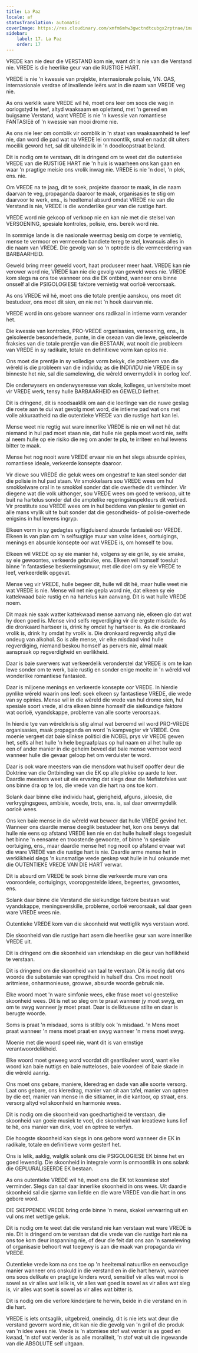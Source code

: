 ```yaml
---
title: La Paz
locale: af
statusTranslation: automatic
coverImage: https://res.cloudinary.com/xmfm6mhw3gwctndtcubgx2rptnae/image/upload/v1740337243/small_cover_educacion_fundamental_a051170f1c.webp
sidebar:
    label: 17. La Paz
    order: 17
---
```

VREDE kan nie deur die VERSTAND kom nie, want dit is nie van die Verstand nie. VREDE is die heerlike geur van die RUSTIGE HART.

VREDE is nie 'n kwessie van projekte, internasionale polisie, VN. OAS, internasionale verdrae of invallende leërs wat in die naam van VREDE veg nie.

As ons werklik ware VREDE wil hê, moet ons leer om soos die wag in oorlogstyd te leef, altyd waaksaam en oplettend, met 'n gereed en buigsame Verstand, want VREDE is nie 'n kwessie van romantiese FANTASIEë of 'n kwessie van mooi drome nie.

As ons nie leer om oomblik vir oomblik in 'n staat van waaksaamheid te leef nie, dan word die pad wat na VREDE lei onmoontlik, smal en nadat dit uiters moeilik geword het, sal dit uiteindelik in 'n doodloopstraat beland.

Dit is nodig om te verstaan, dit is dringend om te weet dat die outentieke VREDE van die RUSTIGE HART nie 'n huis is waarheen ons kan gaan en waar 'n pragtige meisie ons vrolik inwag nie. VREDE is nie 'n doel, 'n plek, ens. nie.

Om VREDE na te jaag, dit te soek, projekte daaroor te maak, in die naam daarvan te veg, propaganda daaroor te maak, organisasies te stig om daarvoor te werk, ens., is heeltemal absurd omdat VREDE nie van die Verstand is nie, VREDE is die wonderlike geur van die rustige hart.

VREDE word nie gekoop of verkoop nie en kan nie met die stelsel van VERSOENING, spesiale kontroles, polisie, ens. bereik word nie.

In sommige lande is die nasionale weermag besig om dorpe te vernietig, mense te vermoor en vermeende bandiete tereg te stel, kwansuis alles in die naam van VREDE. Die gevolg van so 'n optrede is die vermeerdering van BARBAARHEID.

Geweld bring meer geweld voort, haat produseer meer haat. VREDE kan nie verower word nie, VREDE kan nie die gevolg van geweld wees nie. VREDE kom slegs na ons toe wanneer ons die EK ontbind, wanneer ons binne onsself al die PSIGOLOGIESE faktore vernietig wat oorloë veroorsaak.

As ons VREDE wil hê, moet ons die totale prentjie aanskou, ons moet dit bestudeer, ons moet dit sien, en nie net 'n hoek daarvan nie.

VREDE word in ons gebore wanneer ons radikaal in intieme vorm verander het.

Die kwessie van kontroles, PRO-VREDE organisasies, versoening, ens., is geïsoleerde besonderhede, punte, in die oseaan van die lewe, geïsoleerde fraksies van die totale prentjie van die BESTAAN, wat nooit die probleem van VREDE in sy radikale, totale en definitiewe vorm kan oplos nie.

Ons moet die prentjie in sy volledige vorm bekyk, die probleem van die wêreld is die probleem van die individu; as die INDIVIDU nie VREDE in sy binneste het nie, sal die samelewing, die wêreld onvermydelik in oorlog leef.

Die onderwysers en onderwyseresse van skole, kolleges, universiteite moet vir VREDE werk, tensy hulle BARBAARHEID en GEWELD liefhet.

Dit is dringend, dit is noodsaaklik om aan die leerlinge van die nuwe geslag die roete aan te dui wat gevolg moet word, die intieme pad wat ons met volle akkuraatheid na die outentieke VREDE van die rustige hart kan lei.

Mense weet nie regtig wat ware innerlike VREDE is nie en wil net hê dat niemand in hul pad moet staan nie, dat hulle nie gepla moet word nie, selfs al neem hulle op eie risiko die reg om ander te pla, te irriteer en hul lewens bitter te maak.

Mense het nog nooit ware VREDE ervaar nie en het slegs absurde opinies, romantiese ideale, verkeerde konsepte daaroor.

Vir diewe sou VREDE die geluk wees om ongestraf te kan steel sonder dat die polisie in hul pad staan. Vir smokkelaars sou VREDE wees om hul smokkelware oral in te smokkel sonder dat die owerhede dit verhinder. Vir diegene wat die volk uithonger, sou VREDE wees om goed te verkoop, uit te buit na hartelus sonder dat die amptelike regeringsinspekteurs dit verbied. Vir prostitute sou VREDE wees om in hul beddens van plesier te geniet en alle mans vrylik uit te buit sonder dat die gesondheids- of polisie-owerhede enigsins in hul lewens ingryp.

Elkeen vorm in sy gedagtes vyftigduisend absurde fantasieë oor VREDE. Elkeen is van plan om 'n selfsugtige muur van valse idees, oortuigings, menings en absurde konsepte oor wat VREDE is, om homself te bou.

Elkeen wil VREDE op sy eie manier hê, volgens sy eie grille, sy eie smake, sy eie gewoontes, verkeerde gebruike, ens. Elkeen wil homself toesluit binne 'n fantastiese beskermingsmuur, met die doel om sy eie VREDE te leef, verkeerdelik opgevat.

Mense veg vir VREDE, hulle begeer dit, hulle wil dit hê, maar hulle weet nie wat VREDE is nie. Mense wil net nie gepla word nie, dat elkeen sy eie kattekwaad baie rustig en na hartelus kan aanvang. Dit is wat hulle VREDE noem.

Dit maak nie saak watter kattekwaad mense aanvang nie, elkeen glo dat wat hy doen goed is. Mense vind selfs regverdiging vir die ergste misdade. As die dronkaard hartseer is, drink hy omdat hy hartseer is. As die dronkaard vrolik is, drink hy omdat hy vrolik is. Die dronkaard regverdig altyd die ondeug van alkohol. So is alle mense, vir elke misdaad vind hulle regverdiging, niemand beskou homself as pervers nie, almal maak aanspraak op regverdigheid en eerlikheid.

Daar is baie swerwers wat verkeerdelik veronderstel dat VREDE is om te kan lewe sonder om te werk, baie rustig en sonder enige moeite in 'n wêreld vol wonderlike romantiese fantasieë.

Daar is miljoene menings en verkeerde konsepte oor VREDE. In hierdie pynlike wêreld waarin ons leef: soek elkeen sy fantastiese VREDE, die vrede van sy opinies. Mense wil in die wêreld die vrede van hul drome sien, hul spesiale soort vrede, al dra elkeen binne homself die sielkundige faktore wat oorloë, vyandskappe, probleme van alle soorte veroorsaak.

In hierdie tye van wêreldkrisis stig almal wat beroemd wil word PRO-VREDE organisasies, maak propaganda en word 'n kampvegter vir VREDE. Ons moenie vergeet dat baie slinkse politici die NOBEL prys vir VREDE gewen het, selfs al het hulle 'n hele begraafplaas op hul naam en al het hulle op een of ander manier in die geheim beveel dat baie mense vermoor word wanneer hulle die gevaar geloop het om verduister te word.

Daar is ook ware meesters van die mensdom wat hulself opoffer deur die Doktrine van die Ontbinding van die EK op alle plekke op aarde te leer. Daardie meesters weet uit eie ervaring dat slegs deur die Mefistofeles wat ons binne dra op te los, die vrede van die hart na ons toe kom.

Solank daar binne elke individu haat, gierigheid, afguns, jaloesie, die verkrygingsgees, ambisie, woede, trots, ens. is, sal daar onvermydelik oorloë wees.

Ons ken baie mense in die wêreld wat beweer dat hulle VREDE gevind het. Wanneer ons daardie mense deeglik bestudeer het, kon ons bewys dat hulle nie eens op afstand VREDE ken nie en dat hulle hulself slegs toegesluit het binne 'n eensame en troostende gewoonte, of binne 'n spesiale oortuiging, ens., maar daardie mense het nog nooit op afstand ervaar wat die ware VREDE van die rustige hart is nie. Daardie arme mense het in werklikheid slegs 'n kunsmatige vrede geskep wat hulle in hul onkunde met die OUTENTIEKE VREDE VAN DIE HART verwar.

Dit is absurd om VREDE te soek binne die verkeerde mure van ons vooroordele, oortuigings, vooropgestelde idees, begeertes, gewoontes, ens.

Solank daar binne die Verstand die sielkundige faktore bestaan wat vyandskappe, meningsverskille, probleme, oorloë veroorsaak, sal daar geen ware VREDE wees nie.

Outentieke VREDE kom van die skoonheid wat wettiglik wys verstaan word.

Die skoonheid van die rustige hart asem die heerlike geur van ware innerlike VREDE uit.

Dit is dringend om die skoonheid van vriendskap en die geur van hoflikheid te verstaan.

Dit is dringend om die skoonheid van taal te verstaan. Dit is nodig dat ons woorde die substansie van opregtheid in hulself dra. Ons moet nooit aritmiese, onharmonieuse, growwe, absurde woorde gebruik nie.

Elke woord moet 'n ware simfonie wees, elke frase moet vol geestelike skoonheid wees. Dit is net so sleg om te praat wanneer jy moet swyg, en om te swyg wanneer jy moet praat. Daar is deliktueuse stilte en daar is berugte woorde.

Soms is praat 'n misdaad, soms is stilbly ook 'n misdaad. 'n Mens moet praat wanneer 'n mens moet praat en swyg wanneer 'n mens moet swyg.

Moenie met die woord speel nie, want dit is van ernstige verantwoordelikheid.

Elke woord moet geweeg word voordat dit geartikuleer word, want elke woord kan baie nuttigs en baie nutteloses, baie voordeel of baie skade in die wêreld aanrig.

Ons moet ons gebare, maniere, kleredrag en dade van alle soorte versorg. Laat ons gebare, ons kleredrag, manier van sit aan tafel, manier van optree by die eet, manier van mense in die sitkamer, in die kantoor, op straat, ens. versorg altyd vol skoonheid en harmonie wees.

Dit is nodig om die skoonheid van goedhartigheid te verstaan, die skoonheid van goeie musiek te voel, die skoonheid van kreatiewe kuns lief te hê, ons manier van dink, voel en optree te verfyn.

Die hoogste skoonheid kan slegs in ons gebore word wanneer die EK in radikale, totale en definitiewe vorm gesterf het.

Ons is lelik, aaklig, walglik solank ons die PSIGOLOGIESE EK binne het en goed lewendig. Die skoonheid in integrale vorm is onmoontlik in ons solank die GEPLURALISEERDE EK bestaan.

As ons outentieke VREDE wil hê, moet ons die EK tot kosmiese stof verminder. Slegs dan sal daar innerlike skoonheid in ons wees. Uit daardie skoonheid sal die sjarme van liefde en die ware VREDE van die hart in ons gebore word.

DIE SKEPPENDE VREDE bring orde binne 'n mens, skakel verwarring uit en vul ons met wettige geluk.

Dit is nodig om te weet dat die verstand nie kan verstaan wat ware VREDE is nie. Dit is dringend om te verstaan dat die vrede van die rustige hart nie na ons toe kom deur inspanning nie, of deur die feit dat ons aan 'n samelewing of organisasie behoort wat toegewy is aan die maak van propaganda vir VREDE.

Outentieke vrede kom na ons toe op 'n heeltemal natuurlike en eenvoudige manier wanneer ons onskuld in die verstand en in die hart herwin, wanneer ons soos delikate en pragtige kinders word, sensitief vir alles wat mooi is sowel as vir alles wat lelik is, vir alles wat goed is sowel as vir alles wat sleg is, vir alles wat soet is sowel as vir alles wat bitter is.

Dit is nodig om die verlore kinderjare te herwin, beide in die verstand en in die hart.

VREDE is iets ontsaglik, uitgebreid, oneindig, dit is nie iets wat deur die verstand gevorm word nie, dit kan nie die gevolg van 'n gril of die produk van 'n idee wees nie. Vrede is 'n atomiese stof wat verder is as goed en kwaad, 'n stof wat verder is as alle moraliteit, 'n stof wat uit die ingewande van die ABSOLUTE self uitgaan.

